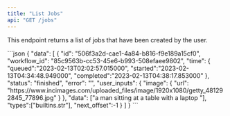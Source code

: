 ```yaml
---
title: "List Jobs"
api: "GET /jobs"
---
```


This endpoint returns a list of jobs that have been created by the user.

<ResponseExample>
```json
{
  "data": [
    {
      "id": "506f3a2d-cae1-4a84-b816-f9e189a15cf0",
      "workflow_id": "85c9563b-cc53-45e6-b993-508efaee9802",
      "time": {
        "queued":"2023-02-13T02:02:57.015000",
        "started":"2023-02-13T04:34:48.949000",
        "completed":"2023-02-13T04:38:17.853000"
      },
      "status": "finished",
      "error": "",
      "user_inputs": {
        "image": {
          "url": "https://www.incimages.com/uploaded_files/image/1920x1080/getty_481292845_77896.jpg"
        }
      },
      "data": ["a man sitting at a table with a laptop "],
      "types":["builtins.str"],
      "next_offset":-1
    }
  ]
}
```
</ResponseExample>
